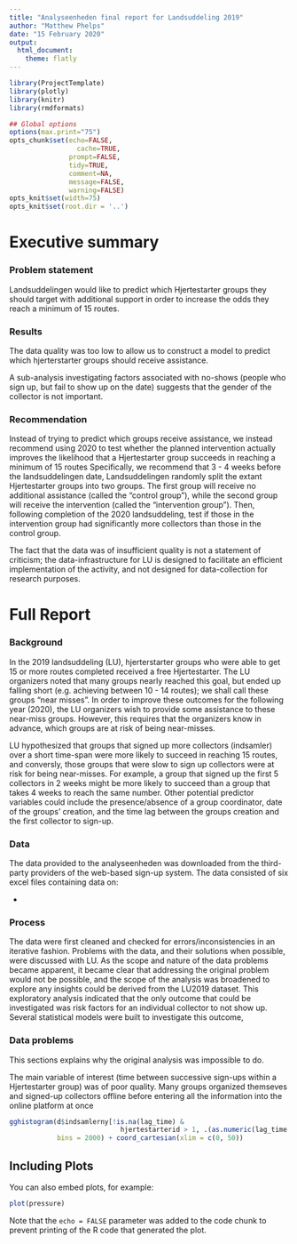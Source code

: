 ```yaml
---
title: "Analyseenheden final report for Landsuddeling 2019"
author: "Matthew Phelps"
date: "15 February 2020"
output: 
  html_document:
    theme: flatly
---
```


```r
library(ProjectTemplate)
library(plotly)
library(knitr)
library(rmdformats)

## Global options
options(max.print="75")
opts_chunk$set(echo=FALSE,
	             cache=TRUE,
               prompt=FALSE,
               tidy=TRUE,
               comment=NA,
               message=FALSE,
               warning=FALSE)
opts_knit$set(width=75)
opts_knit$set(root.dir = '..')


```

# Executive summary

### Problem statement
Landsuddelingen would like to predict which Hjertestarter groups they should target with additional support in order to increase the odds they reach a minimum of 15 routes.

### Results
The data quality was too low to allow us to construct a model to predict which hjerterstarter groups should receive assistance.  

A sub-analysis investigating factors associated with no-shows (people who sign up, but fail to show up on the date) suggests that the gender of the collector is not important.

### Recommendation

Instead of trying to predict which groups receive assistance, we instead recommend using 2020 to test whether the planned intervention actually improves the likelihood that a Hjertestarter group succeeds in reaching a minimum of 15 routes Specifically, we recommend that 3 - 4 weeks before the landsuddelingen date, Landsuddelingen randomly split the extant Hjertestarter groups into two groups. The first group will receive no additional assistance (called the "control group"), while the second group will receive the intervention (called the "intervention group"). Then, following completion of the 2020 landsuddeling, test  if those in the intervention group had significantly more collectors than those in the control group.

The fact that the data was of insufficient quality is not a statement of criticism; the data-infrastructure for LU is designed to facilitate an efficient implementation of the activity, and not designed for data-collection for research purposes.



# Full Report

### Background

In the 2019 landsuddeling (LU), hjerterstarter groups who were able to get 15 or more routes completed received a free Hjertestarter. The LU organizers noted that many groups nearly reached this goal, but ended up falling short (e.g. achieving between 10 - 14 routes); we shall call these groups "near misses". In order to improve these outcomes for the following year (2020), the LU organizers  wish to provide some assistance to these near-miss groups. However, this requires that the organizers know in advance, which groups are at risk of being near-misses.

LU hypothesized that groups that signed up more collectors (indsamler) over a short time-span were more likely to succeed in reaching 15 routes, and conversly, those groups that were slow to sign up collectors were at risk for being near-misses. For example, a group that signed up the first 5 collectors in 2 weeks might be more likely to succeed than a group that takes 4 weeks to reach the same number. Other potential predictor variables could include the presence/absence of a group coordinator, date of the groups' creation, and the time lag between the groups creation and the first collector to sign-up.


### Data

The data provided to the analyseenheden was downloaded from the third-party providers of the web-based sign-up system. The data consisted of six excel files containing data on:

- 

### Process

The data were first cleaned and checked for errors/inconsistencies in an iterative fashion. Problems with the data, and their solutions when possible, were discussed with LU. As the scope and nature of the data problems became apparent, it became clear that addressing the original problem would not be possible, and the scope of the analysis was broadened to explore any insights could be derived from the LU2019 dataset. This exploratory analysis indicated that the only outcome that could be investigated was risk factors for an individual collector to not show up. Several statistical models were built to investigate this outcome, 


### Data problems

This sections explains why the original analysis was impossible to do.

The main variable of interest (time between successive sign-ups within a Hjertestarter group) was of poor quality. Many groups organized themseves and signed-up collectors offline before entering all the information into the online platform at once

```r
gghistogram(d$indsamlerny[!is.na(lag_time) &
                            hjertestarterid > 1, .(as.numeric(lag_time / 3600))], x = "V1",
            bins = 2000) + coord_cartesian(xlim = c(0, 50))
```
 
## Including Plots

You can also embed plots, for example:

```r
plot(pressure)
```

Note that the `echo = FALSE` parameter was added to the code chunk to prevent printing of the R code that generated the plot.

